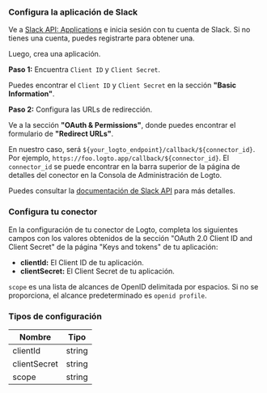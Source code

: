 ### Configura la aplicación de Slack

Ve a [Slack API: Applications](https://api.slack.com/apps) e inicia sesión con tu cuenta de Slack. Si no tienes una cuenta, puedes registrarte para obtener una.

Luego, crea una aplicación.

**Paso 1:** Encuentra `Client ID` y `Client Secret`.

Puedes encontrar el `Client ID` y `Client Secret` en la sección **"Basic Information"**.

**Paso 2:** Configura las URLs de redirección.

Ve a la sección **"OAuth & Permissions"**, donde puedes encontrar el formulario de **"Redirect URLs"**.

En nuestro caso, será `${your_logto_endpoint}/callback/${connector_id}`. Por ejemplo, `https://foo.logto.app/callback/${connector_id}`. El `connector_id` se puede encontrar en la barra superior de la página de detalles del conector en la Consola de Administración de Logto.

Puedes consultar la [documentación de Slack API](https://api.slack.com/authentication/sign-in-with-slack) para más detalles.

### Configura tu conector

En la configuración de tu conector de Logto, completa los siguientes campos con los valores obtenidos de la sección "OAuth 2.0 Client ID and Client Secret" de la página "Keys and tokens" de tu aplicación:

- **clientId:** El Client ID de tu aplicación.
- **clientSecret:** El Client Secret de tu aplicación.

`scope` es una lista de alcances de OpenID delimitada por espacios. Si no se proporciona, el alcance predeterminado es `openid profile`.

### Tipos de configuración

| Nombre       | Tipo   |
| ------------ | ------ |
| clientId     | string |
| clientSecret | string |
| scope        | string |

